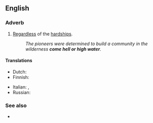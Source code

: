 ==English==

===Adverb===
{{head|en|adverb|head=[[come]] [[hell or high water]]}}

# {{lb|en|idiomatic}} [[regardless|Regardless]] of the [[hardship]]s.
#: ''The pioneers were determined to build a community in the wilderness '''come hell or high water'''.''

====Translations====
{{trans-top|regardless of the hardships}}
* Dutch: {{t|nl|wat er zich ook voordoet}}
* Finnish: {{t|fi|kävi miten kävi}}
{{trans-mid}}
* Italian: {{t|it|cascasse il cielo}}, {{t|it|cascasse il mondo}}
* Russian: {{t+|ru|во что́ бы то ни ста́ло|tr=vo štó by to ni stálo}}
{{trans-bottom}}

===See also===
* {{l|en|come what may}}